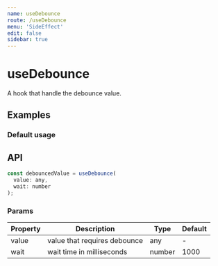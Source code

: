```yaml
---
name: useDebounce
route: /useDebounce
menu: 'SideEffect'
edit: false
sidebar: true
---
```



# useDebounce

A hook that handle the debounce value.

## Examples

### Default usage

<JackBox jsCode={Demo1CodeJsx} tsCode={Demo1CodeTsx} demoName='Default usage' description='DebouncedValue will change after the input ends 500ms.'>
  <Demo1 />
</JackBox>

## API

```javascript
const debouncedValue = useDebounce(
  value: any,
  wait: number
);
```

### Params

| Property | Description                  | Type   | Default |
|----------|------------------------------|--------|---------|
| value    | value that requires debounce | any    | -       |
| wait     | wait time in milliseconds    | number | 1000    |